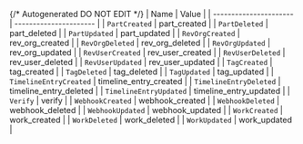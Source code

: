 {/* Autogenerated DO NOT EDIT  */}
| Name                   | Value                  |
| ---------------------- | ---------------------- |
| `PartCreated`          | part_created           |
| `PartDeleted`          | part_deleted           |
| `PartUpdated`          | part_updated           |
| `RevOrgCreated`        | rev_org_created        |
| `RevOrgDeleted`        | rev_org_deleted        |
| `RevOrgUpdated`        | rev_org_updated        |
| `RevUserCreated`       | rev_user_created       |
| `RevUserDeleted`       | rev_user_deleted       |
| `RevUserUpdated`       | rev_user_updated       |
| `TagCreated`           | tag_created            |
| `TagDeleted`           | tag_deleted            |
| `TagUpdated`           | tag_updated            |
| `TimelineEntryCreated` | timeline_entry_created |
| `TimelineEntryDeleted` | timeline_entry_deleted |
| `TimelineEntryUpdated` | timeline_entry_updated |
| `Verify`               | verify                 |
| `WebhookCreated`       | webhook_created        |
| `WebhookDeleted`       | webhook_deleted        |
| `WebhookUpdated`       | webhook_updated        |
| `WorkCreated`          | work_created           |
| `WorkDeleted`          | work_deleted           |
| `WorkUpdated`          | work_updated           |